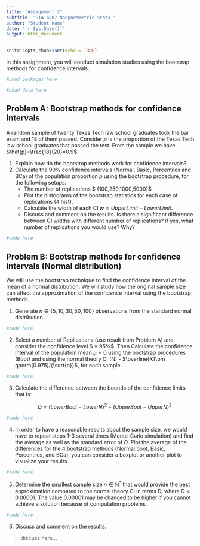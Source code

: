 ```yaml
---
title: "Assignment 2"
subtitle: "STA 6507 Nonparametric Stats "
author: "Student name"
date: "`r Sys.Date()`"
output: html_document
---
```


```r
knitr::opts_chunk$set(echo = TRUE)
```


In this assignment, you will conduct simulation studies using the bootstrap methods for confidence intervals.
 
 

```r
#Load packages here

#Load data here


```


## Problem A: Bootstrap methods for confidence intervals


A random sample of twenty Texas Tech law school graduates took the bar exam and 18 of them passed.  Consider $p$ is the proportion of the Texas Tech law school graduates that passed the test. From the sample we have $\hat{p}=\frac{18}{20}=0.9$.


1. Explain how do the bootstrap methods work for confidence intervals?
2. Calculate the $90\%$ confidence intervals (Normal, Basic, Percentiles and BCa) of the population proportion $p$ using the bootstrap procedure, for the following setups:
    - The number of replications $ \in \{100,250,1000,5000\}$
    - Plot the histograms of the bootstrap statistics for each case of replications (4 hist).
    - Calculate the width of each CI $w=UpperLimit - LowerLimit$.
    - Discuss and comment on the results. Is there a significant difference between CI widths with different number of replications? if yes, what number of replications you would use? Why?

```r
#code here
```

## Problem B: Bootstrap methods for confidence intervals (Normal distribution)


We will use the bootstrap technique to find the confidence interval of the mean of a normal distribution. We will study how the original sample size can affect the approximation of the confidence interval using the bootstrap methods.

1. Generate $n\in \{ 5,10,30, 50, 100\}$ observations from the standard normal distribution. 

```r
#code here
```

2. Select a number of Replications (use result from Problem A) and consider the confidence level  $ = 95\%$. Then Calculate the confidence interval of the population mean $\mu=0$ using the bootstrap procedures (Boot) and using the normal theory CI (N) - $\overline{X}\pm qnorm(0.975)/{\sqrt{n}}$, for each sample.

```r
#code here
```

3. Calculate the difference between the bounds of the confidence limits, that is: 

   $$ D=(LowerBoot-LowerN)^2 + (UpperBoot-UpperN)^2 $$

```r
#code here
```

4. In order to have a reasonable results about the sample size, we would have to repeat steps 1-3 several times (Monte-Carlo simulation) and find the average as well as the standard error of $D$. Plot the average of the differences for the 4 bootstrap methods (Normal.boot, Basic, Percentiles, and BCa), you can consider a boxplot or another plot to visualize your results.

```r
#code here
```

5. Determine the smallest sample size $n \in \mathbb{N}^*$ that would provide the best approximation compared to the normal theory CI in terms D, where $D < 0.00001$. The value $0.00001$ may be changed to be higher if you cannot achieve a solution because of computation problems.

```r
#code here
```
6. Discuss and comment on the results.

> discuss here...